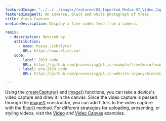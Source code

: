 ---
featuredImage: "../../../images/featured/03_Imported_Media-07_Video_Capture-thumbnail.png"
featuredImageAlt: An inverse, black and white photograph of trees.
title: Video Capture
oneLineDescription: Display a live video feed from a camera.

remix:
  - description: Revised by
    attribution:
      - name: Kasey Lichtlyter
        URL: https://www.klich.co/
    code:
      - label: 2023 code
        URL: https://github.com/processing/p5.js-example/tree/main/examples/03_Imported_Media/07_Video_Capture
      - label: pre-2023 code
        URL: https://github.com/processing/p5.js-website-legacy/blob/main/src/data/examples/en/16_Dom/11_Capture.js

---

Using the 
<a href="https://p5js.org/reference/p5/createCapture" target="_blank">createCapture()</a>
and <a href="https://p5js.org/reference/p5/image" target="_blank">image()</a> 
functions, you can take a device's video capture and draw it in the canvas. 
Since the video capture is passed through the
<a href="https://p5js.org/reference/p5/image" target="_blank">image()</a> 
constructor, you can add filters to the video capture with the 
<a href="https://p5js.org/reference/p5/filter" target="_blank">filter()</a> 
method. For different strategies for uploading, presenting, or styling videos, 
visit the
<a href="https://p5js.org/examples/imported-media-video/" target="_blank">Video</a> and
<a href="https://p5js.org/examples/imported-media-video-canvas/" target="_blank">Video Canvas</a> 
examples.